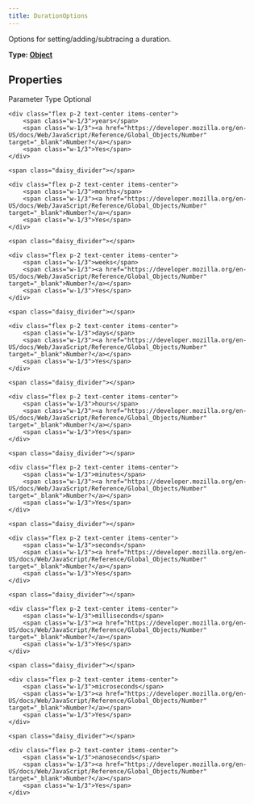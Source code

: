 ```yaml
---
title: DurationOptions
---
```


Options for setting/adding/subtracing a duration.

**Type: [Object](https://developer.mozilla.org/en-US/docs/Web/JavaScript/Reference/Global_Objects/Object)**

## Properties

<div class="grid grid-cols-1 overflow-x-auto p-4 rounded-lg border border-gray-700">
    <div class="flex daisy_alert text-center items-center font-bold">
        <span class="w-1/3">Parameter</span>
        <span class="w-1/3">Type</span>
        <span class="w-1/3">Optional</span>
    </div>

    <div class="flex p-2 text-center items-center">
        <span class="w-1/3">years</span>
        <span class="w-1/3"><a href="https://developer.mozilla.org/en-US/docs/Web/JavaScript/Reference/Global_Objects/Number" target="_blank">Number?</a></span>
        <span class="w-1/3">Yes</span>
    </div>

	<span class="daisy_divider"></span>

    <div class="flex p-2 text-center items-center">
        <span class="w-1/3">months</span>
        <span class="w-1/3"><a href="https://developer.mozilla.org/en-US/docs/Web/JavaScript/Reference/Global_Objects/Number" target="_blank">Number?</a></span>
        <span class="w-1/3">Yes</span>
    </div>

	<span class="daisy_divider"></span>

    <div class="flex p-2 text-center items-center">
        <span class="w-1/3">weeks</span>
        <span class="w-1/3"><a href="https://developer.mozilla.org/en-US/docs/Web/JavaScript/Reference/Global_Objects/Number" target="_blank">Number?</a></span>
        <span class="w-1/3">Yes</span>
    </div>

	<span class="daisy_divider"></span>

    <div class="flex p-2 text-center items-center">
        <span class="w-1/3">days</span>
        <span class="w-1/3"><a href="https://developer.mozilla.org/en-US/docs/Web/JavaScript/Reference/Global_Objects/Number" target="_blank">Number?</a></span>
        <span class="w-1/3">Yes</span>
    </div>

	<span class="daisy_divider"></span>

    <div class="flex p-2 text-center items-center">
        <span class="w-1/3">hours</span>
        <span class="w-1/3"><a href="https://developer.mozilla.org/en-US/docs/Web/JavaScript/Reference/Global_Objects/Number" target="_blank">Number?</a></span>
        <span class="w-1/3">Yes</span>
    </div>

	<span class="daisy_divider"></span>

    <div class="flex p-2 text-center items-center">
        <span class="w-1/3">minutes</span>
        <span class="w-1/3"><a href="https://developer.mozilla.org/en-US/docs/Web/JavaScript/Reference/Global_Objects/Number" target="_blank">Number?</a></span>
        <span class="w-1/3">Yes</span>
    </div>

	<span class="daisy_divider"></span>

    <div class="flex p-2 text-center items-center">
        <span class="w-1/3">seconds</span>
        <span class="w-1/3"><a href="https://developer.mozilla.org/en-US/docs/Web/JavaScript/Reference/Global_Objects/Number" target="_blank">Number?</a></span>
        <span class="w-1/3">Yes</span>
    </div>

	<span class="daisy_divider"></span>

    <div class="flex p-2 text-center items-center">
        <span class="w-1/3">milliseconds</span>
        <span class="w-1/3"><a href="https://developer.mozilla.org/en-US/docs/Web/JavaScript/Reference/Global_Objects/Number" target="_blank">Number?</a></span>
        <span class="w-1/3">Yes</span>
    </div>

	<span class="daisy_divider"></span>

    <div class="flex p-2 text-center items-center">
        <span class="w-1/3">microseconds</span>
        <span class="w-1/3"><a href="https://developer.mozilla.org/en-US/docs/Web/JavaScript/Reference/Global_Objects/Number" target="_blank">Number?</a></span>
        <span class="w-1/3">Yes</span>
    </div>

	<span class="daisy_divider"></span>

    <div class="flex p-2 text-center items-center">
        <span class="w-1/3">nanoseconds</span>
        <span class="w-1/3"><a href="https://developer.mozilla.org/en-US/docs/Web/JavaScript/Reference/Global_Objects/Number" target="_blank">Number?</a></span>
        <span class="w-1/3">Yes</span>
    </div>

</div>
